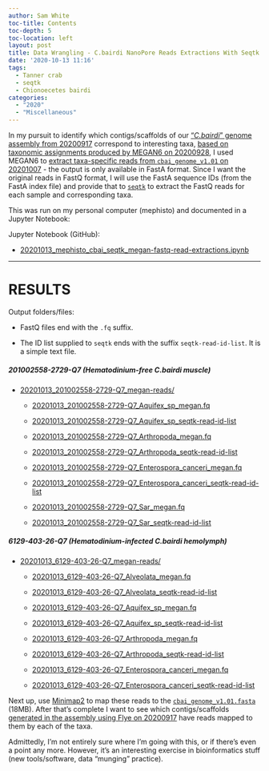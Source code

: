 ```yaml
---
author: Sam White
toc-title: Contents
toc-depth: 5
toc-location: left
layout: post
title: Data Wrangling - C.bairdi NanoPore Reads Extractions With Seqtk on Mephisto
date: '2020-10-13 11:16'
tags:
  - Tanner crab
  - seqtk
  - Chionoecetes bairdi
categories:
  - "2020"
  - "Miscellaneous"
---
```

In my pursuit to identify which contigs/scaffolds of our ["_C.bairdi_" genome assembly from 20200917](https://robertslab.github.io/sams-notebook/posts/2020/2020-09-17-Genome-Assembly-C.bairdi-cbai_v1.0-Using-All-NanoPore-Data-With-Flye-on-Mox.html) correspond to interesting taxa, [based on taxonomic assignments produced by MEGAN6 on 20200928](https://robertslab.github.io/sams-notebook/2020/09/28/Taxonomic-Assignments-C.bairdi-6129-403-26-Q7-NanoPore-Reads-Using-DIAMOND-BLASTx-on-Mox-and-MEGAN6-daa2rma-on-emu/), I used MEGAN6 to [extract taxa-specific reads from `cbai_genome_v1.01` on 20201007](https://robertslab.github.io/sams-notebook/2020/10/07/NanoPore-Reads-Extractions-C.bairdi-Taxonomic-Reads-Extractions-with-MEGAN6-on-201002558-2729-Q7-and-6129-403-26-Q7/) - the output is only available in FastA format. Since I want the original reads in FastQ format, I will use the FastA sequence IDs (from the FastA index file) and provide that to [`seqtk`](https://github.com/lh3/seqtk) to extract the FastQ reads for each sample and corresponding taxa.

This was run on my personal computer (mephisto) and documented in a Jupyter Notebook:

Jupyter Notebook (GitHub):

- [20201013_mephisto_cbai_seqtk_megan-fastq-read-extractions.ipynb](https://github.com/RobertsLab/code/blob/master/notebooks/sam/20201013_mephisto_cbai_seqtk_megan-fastq-read-extractions.ipynb)


---

# RESULTS

Output folders/files:

- FastQ files end with the `.fq` suffix.

- The ID list supplied to `seqtk` ends with the suffix `seqtk-read-id-list`. It is a simple text file.

##### 201002558-2729-Q7 (_Hematodinium_-free _C.bairdi_ muscle)

- [20201013_201002558-2729-Q7_megan-reads/](https://gannet.fish.washington.edu/Atumefaciens/20201013_201002558-2729-Q7_megan-reads/)

  - [20201013_201002558-2729-Q7_Aquifex_sp_megan.fq](20201013_201002558-2729-Q7_Aquifex_sp_megan.fq)

  - [20201013_201002558-2729-Q7_Aquifex_sp_seqtk-read-id-list](20201013_201002558-2729-Q7_Aquifex_sp_seqtk-read-id-list)

  - [20201013_201002558-2729-Q7_Arthropoda_megan.fq](20201013_201002558-2729-Q7_Arthropoda_megan.fq)

  - [20201013_201002558-2729-Q7_Arthropoda_seqtk-read-id-list](20201013_201002558-2729-Q7_Arthropoda_seqtk-read-id-list)

  - [20201013_201002558-2729-Q7_Enterospora_canceri_megan.fq](20201013_201002558-2729-Q7_Enterospora_canceri_megan.fq)

  - [20201013_201002558-2729-Q7_Enterospora_canceri_seqtk-read-id-list](20201013_201002558-2729-Q7_Enterospora_canceri_seqtk-read-id-list)

  - [20201013_201002558-2729-Q7_Sar_megan.fq](20201013_201002558-2729-Q7_Sar_megan.fq)

  - [20201013_201002558-2729-Q7_Sar_seqtk-read-id-list](20201013_201002558-2729-Q7_Sar_seqtk-read-id-list)

##### 6129-403-26-Q7 (_Hematodinium_-infected _C.bairdi_ hemolymph)

- [20201013_6129-403-26-Q7_megan-reads/](https://gannet.fish.washington.edu/Atumefaciens/20201013_6129-403-26-Q7_megan-reads/)

  - [20201013_6129-403-26-Q7_Alveolata_megan.fq](20201013_6129-403-26-Q7_Alveolata_megan.fq)

  - [20201013_6129-403-26-Q7_Alveolata_seqtk-read-id-list](20201013_6129-403-26-Q7_Alveolata_seqtk-read-id-list)

  - [20201013_6129-403-26-Q7_Aquifex_sp_megan.fq](20201013_6129-403-26-Q7_Aquifex_sp_megan.fq)

  - [20201013_6129-403-26-Q7_Aquifex_sp_seqtk-read-id-list](20201013_6129-403-26-Q7_Aquifex_sp_seqtk-read-id-list)

  - [20201013_6129-403-26-Q7_Arthropoda_megan.fq](20201013_6129-403-26-Q7_Arthropoda_megan.fq)

  - [20201013_6129-403-26-Q7_Arthropoda_seqtk-read-id-list](20201013_6129-403-26-Q7_Arthropoda_seqtk-read-id-list)

  - [20201013_6129-403-26-Q7_Enterospora_canceri_megan.fq](20201013_6129-403-26-Q7_Enterospora_canceri_megan.fq)

  - [20201013_6129-403-26-Q7_Enterospora_canceri_seqtk-read-id-list](20201013_6129-403-26-Q7_Enterospora_canceri_seqtk-read-id-list)

Next up, use [Minimap2](https://github.com/lh3/minimap2) to map these reads to the [`cbai_genome_v1.01.fasta`](https://owl.fish.washington.edu/halfshell/genomic-databank/cbai_genome_v1.01.fasta) (18MB). After that's complete I want to see which contigs/scaffolds [generated in the assembly using Flye on 20200917](https://robertslab.github.io/sams-notebook/posts/2020/2020-09-17-Genome-Assembly---C.bairdi---cbai_v1.0---Using-All-NanoPore-Data-With-Flye-on-Mox/) have reads mapped to them by each of the taxa. 

Admittedly, I'm not entirely sure where I'm going with this, or if there's even a point any more. However, it's an interesting exercise in bioinformatics stuff (new tools/software, data "munging" practice).
